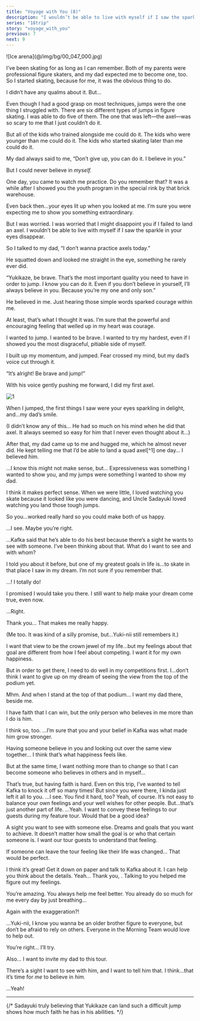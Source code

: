 ```yaml
---
title: "Voyage with You (8)"
description: "I wouldn’t be able to live with myself if I saw the sparkle in your eyes disappear."
series: "18trip"
story: "voyage_with_you"
previous: 7
next: 9
---
```



<p class="bg sepia">![Ice arena](@/img/bg/00_047_000.jpg)</p>

I’ve been skating for as long as I can remember. Both of my parents were professional figure skaters, and my dad expected me to become one, too. So I started skating, because for me, it was the obvious thing to do.

I didn’t have any qualms about it. But…

Even though I had a good grasp on most techniques, jumps were the one thing I struggled with. There are six different types of jumps in figure skating. I was able to do five of them. The one that was left—the axel—was so scary to me that I just couldn’t do it.

But all of the kids who trained alongside me could do it. The kids who were younger than me could do it. The kids who started skating later than me could do it.

My dad always said to me, “Don’t give up, you can do it. I believe in you.”

But I could never believe in _myself._

One day, you came to watch me practice. Do you remember that? It was a while after I showed you the youth program in the special rink by that brick warehouse.

Even back then…your eyes lit up when you looked at me. I’m sure you were expecting me to show you something extraordinary.

But I was worried. I was worried that I might disappoint you if I failed to land an axel. I wouldn’t be able to live with myself if I saw the sparkle in your eyes disappear.

So I talked to my dad, “I don’t wanna practice axels today.”

He squatted down and looked me straight in the eye, something he rarely ever did.

“Yukikaze, be brave. That’s the most important quality you need to have in order to jump. I know you can do it. Even if you don’t believe in yourself, I’ll always believe in you. Because you’re my one and only son.”

He believed in me. Just hearing those simple words sparked courage within me.

At least, that’s what I thought it was. I’m sure that the powerful and encouraging feeling that welled up in my heart was courage.

I wanted to jump. I wanted to be brave. I wanted to try my hardest, even if I showed you the most disgraceful, pitiable side of myself.

I built up my momentum, and jumped. Fear crossed my mind, but my dad’s voice cut through it.

“It’s alright! Be brave and jump!”

With his voice gently pushing me forward, I did my first axel.

<Divider loc="Nagano - Matsumoto Castle" />

![1](1.jpg)

<Bubble character="Yukikaze">
When I jumped, the first things I saw were your eyes sparkling in delight, and…my dad’s smile.
</Bubble>

<Bubble mc>
<p class="t">(I didn’t know any of this… He had so much on his mind when he did that axel. It always seemed so easy for him that I never even thought about it…)</p>
</Bubble>

<Bubble character="Yukikaze">
After that, my dad came up to me and hugged me, which he almost never did. He kept telling me that I’d be able to land a quad axel[^1] one day… I believed him.

…I know this might not make sense, but… Expressiveness was something I wanted to show you, and my jumps were something I wanted to show my dad.
</Bubble>

<Bubble mc>
I think it makes perfect sense. When we were little, I loved watching you skate because it looked like you were dancing, and Uncle Sadayuki loved watching you land those tough jumps.

So you…worked really hard so you could make both of us happy.
</Bubble>

<Bubble character="Yukikaze">
…I see. Maybe you’re right.

…Kafka said that he’s able to do his best because there’s a sight he wants to see with someone. I’ve been thinking about that. What do I want to see and with whom?

I told you about it before, but one of my greatest goals in life is…to skate in that place I saw in my dream. I’m not sure if you remember that.
</Bubble>

<Bubble mc>
…! I totally do!

I promised I would take you there. I still want to help make your dream come true, even now.
</Bubble>

<Bubble character="Yukikaze">
…Right.

Thank you… That makes me really happy.
</Bubble>

<Bubble mc>
<p class="t">(Me too. It was kind of a silly promise, but…Yuki-nii still remembers it.)</p>
</Bubble>

<Bubble character="Yukikaze">
I want that view to be the crown jewel of my life…but my feelings about that goal are different from how I feel about competing. I want it for my own happiness.

But in order to get there, I need to do well in my competitions first. I…don’t think I want to give up on my dream of seeing the view from the top of the podium yet.
</Bubble>

<Bubble mc>
Mhm.
</Bubble>

<Bubble character="Yukikaze">
And when I stand at the top of that podium… I want my dad there, beside me.

I have faith that I can win, but the only person who believes in me more than I do is him.
</Bubble>

<Bubble mc>
I think so, too.
</Bubble>

<Bubble character="Yukikaze">
…I’m sure that you and your belief in Kafka was what made him grow stronger.

Having someone believe in you and looking out over the same view together… I think that’s what happiness feels like.

But at the same time, I want nothing more than to change so that I can become someone who believes in others and in myself…
</Bubble>

<Bubble mc>
That’s true, but having faith is hard. Even on this trip, I’ve wanted to tell Kafka to knock it off so many times! But since you were there, I kinda just left it all to you.
</Bubble>

<Bubble character="Yukikaze">
…I see. You find it hard, too?
</Bubble>

<Bubble mc>
Yeah, of course. It’s not easy to balance your own feelings and your well wishes for other people. But…that’s just another part of life.
</Bubble>

<Bubble character="Yukikaze">
…Yeah. I want to convey these feelings to our guests during my feature tour. Would that be a good idea?

A sight you want to see with someone else. Dreams and goals that you want to achieve. It doesn’t matter how small the goal is or who that certain someone is. I want our tour guests to understand that feeling.

If someone can leave the tour feeling like their life was changed… That would be perfect.
</Bubble>

<Bubble mc>
I think it’s great! Get it down on paper and talk to Kafka about it. I can help you think about the details.
</Bubble>

<Bubble character="Yukikaze">
Yeah… Thank you, <Name first />. Talking to you helped me figure out my feelings.

You’re amazing. You always help me feel better. You already do so much for me every day by just breathing…
</Bubble>

<Bubble mc>
Again with the exaggeration?!

…Yuki-nii, I know you wanna be an older brother figure to everyone, but don’t be afraid to rely on others. Everyone in the Morning Team would love to help out.
</Bubble>

<Bubble character="Yukikaze">
You’re right… I’ll try.

Also… I want to invite my dad to this tour.

There’s a sight I want to see with him, and I want to tell him that. I think…that it’s time for _me_ to believe in _him._
</Bubble>

<Bubble mc>
…Yeah!
</Bubble>

---

[^1]: The quad axel is a notoriously difficult jump in figure skating. As of 2024, only one person has successfully landed the jump in competition. 

{/* Sadayuki truly believing that Yukikaze can land such a difficult jump shows how much faith he has in his abilities. */}
